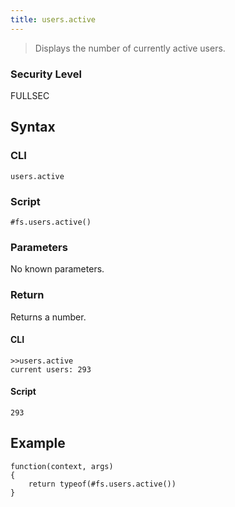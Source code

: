 ```yaml
---
title: users.active
---
```


> Displays the number of currently active users.

### Security Level

FULLSEC

## Syntax

### CLI

```
users.active
```

### Script

```
#fs.users.active()
```

### Parameters

No known parameters.

### Return

Returns a number.

#### CLI

```
>>users.active
current users: 293

```

#### Script

```
293
```

## Example

```
function(context, args)
{
	return typeof(#fs.users.active())
}
```
